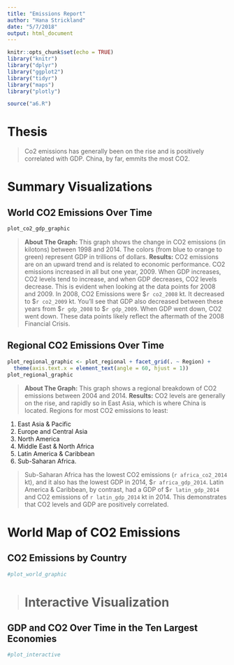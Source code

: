 ```yaml
---
title: "Emissions Report"
author: "Hana Strickland"
date: "5/7/2018"
output: html_document
---
```


```r
knitr::opts_chunk$set(echo = TRUE)
library("knitr")
library("dplyr")
library("ggplot2")
library("tidyr")
library("maps")
library("plotly")

source("a6.R")
```

# Thesis
> Co2 emissions has generally been on the rise and is positively correlated with GDP. China, by far, emmits the most CO2.

# Summary Visualizations

## World CO2 Emissions Over Time

```r
plot_co2_gdp_graphic


```

> **About The Graph:** This graph shows the change in CO2 emissions (in kilotons) between 1998 and 2014. The colors (from blue to orange to green) represent GDP in trillions of dollars. **Results:** CO2 emissions are on an upward trend and is related to economic performance. CO2 emissions increased in all but one year, 2009. When GDP increases, CO2 levels tend to increase, and when GDP decreases, CO2 levels decrease. This is evident when looking at the data points for 2008 and 2009. In 2008, CO2 Emissions were $`r co2_2008` kt. It decreased to $`r co2_2009` kt. You'll see that GDP also decreased between these years from $`r gdp_2008` to $`r gdp_2009`. When GDP went down, CO2 went down. These data points likely reflect the aftermath of the 2008 Financial Crisis. 



## Regional CO2 Emissions Over Time
```r
plot_regional_graphic <- plot_regional + facet_grid(. ~ Region) +
  theme(axis.text.x = element_text(angle = 60, hjust = 1)) 
plot_regional_graphic
```

> **About The Graph:** This graph shows a regional breakdown of CO2 emissions between 2004 and 2014. **Results:** CO2 levels are generally on the rise, and rapidly so in East Asia, which is where China is located. Regions for most CO2 emissions to least: 

1. East Asia & Pacific
2. Europe and Central Asia
3. North America
4. Middle East & North Africa
5. Latin America & Caribbean
6. Sub-Saharan Africa.

> Sub-Saharan Africa has the lowest CO2 emissions (`r africa_co2_2014` kt), and it also has the lowest GDP in 2014, $`r africa_gdp_2014`. Latin America & Caribbean, by contrast, had a GDP of $`r latin_gdp_2014` and CO2 emissions of `r latin_gdp_2014` kt in 2014. This demonstrates that CO2 levels and GDP are positively correlated. 


# World Map of CO2 Emissions

## CO2 Emissions by Country
```r
#plot_world_graphic
```

> 
# Interactive Visualization

## GDP and CO2 Over Time in the Ten Largest Economies
```r
#plot_interactive
```

